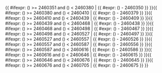 <includeonly>{{ #ifexpr: ({{{1}}}) >= 2460351 and ({{{1}}}) < 2460380 | {{ #expr: ({{{1}}}) - 2460350 }} }}{{ #ifexpr: ({{{1}}}) >= 2460380 and ({{{1}}}) < 2460410 | {{ #expr: ({{{1}}}) - 2460379 }} }}{{ #ifexpr: ({{{1}}}) >= 2460410 and ({{{1}}}) < 2460439 | {{ #expr: ({{{1}}}) - 2460409 }} }}{{ #ifexpr: ({{{1}}}) >= 2460439 and ({{{1}}}) < 2460468 | {{ #expr: ({{{1}}}) - 2460438 }} }}{{ #ifexpr: ({{{1}}}) >= 2460468 and ({{{1}}}) < 2460498 | {{ #expr: ({{{1}}}) - 2460467 }} }}{{ #ifexpr: ({{{1}}}) >= 2460498 and ({{{1}}}) < 2460527 | {{ #expr: ({{{1}}}) - 2460497 }} }}{{ #ifexpr: ({{{1}}}) >= 2460527 and ({{{1}}}) < 2460557 | {{ #expr: ({{{1}}}) - 2460526 }} }}{{ #ifexpr: ({{{1}}}) >= 2460557 and ({{{1}}}) < 2460587 | {{ #expr: ({{{1}}}) - 2460556 }} }}{{ #ifexpr: ({{{1}}}) >= 2460587 and ({{{1}}}) < 2460616 | {{ #expr: ({{{1}}}) - 2460586 }} }}{{ #ifexpr: ({{{1}}}) >= 2460616 and ({{{1}}}) < 2460646 | {{ #expr: ({{{1}}}) - 2460615 }} }}{{ #ifexpr: ({{{1}}}) >= 2460646 and ({{{1}}}) < 2460676 | {{ #expr: ({{{1}}}) - 2460645 }} }}{{ #ifexpr: ({{{1}}}) >= 2460676 and ({{{1}}}) < 2460705 | {{ #expr: ({{{1}}}) - 2460675 }} }}</includeonly><noinclude>{{Chinese calendar/doc}}

[[Category:農曆模板|{{PAGENAME}}]]

</noinclude>